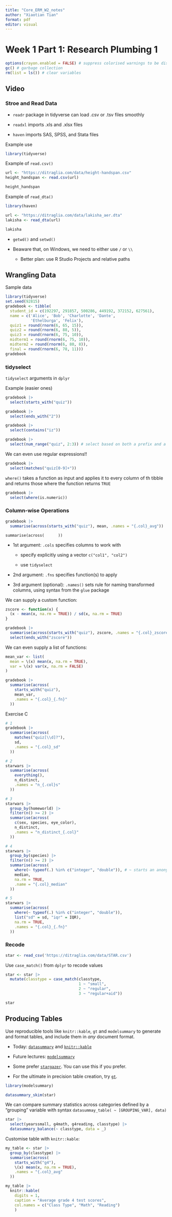 ```yaml
---
title: "Core_ERM_W2_notes"
author: "Xiaotian Tian"
format: pdf
editor: visual
---
```


# Week 1 Part 1: Research Plumbing 1

```r
options(crayon.enabled = FALSE) # suppress colorised warnings to be displayed correctly
gc() # garbage collection
rm(list = ls()) # clear variables
```

## Video

### Stroe and Read Data

-   `readr` package in tidyverse can load .csv or .tsv files smoothly

-   `readxl` imports .xls and .xlsx files

-   `haven` imports SAS, SPSS, and Stata files

Example use

```r
library(tidyverse)
```

Example of `read.csv()`

```r
url <- "https://ditraglia.com/data/height-handspan.csv"
height_handspan <- read.csv(url)

height_handspan
```

Example of `read_dta()`

```r
library(haven)
```

```r
url <- "https://ditraglia.com/data/lakisha_aer.dta"
lakisha <- read_dta(url)

lakisha
```

-   `getwd()` and `setwd()`

-   Beaware that, on Windows, we need to either use `/` or `\\`

    -   Better plan: use R Studio Projects and relative paths

## Wrangling Data

Sample data

```r
library(tidyverse)
set.seed(92815)
gradebook <- tibble(
  student_id = c(192297, 291857, 500286, 449192, 372152, 627561), 
  name = c('Alice', 'Bob', 'Charlotte', 'Dante', 
           'Ethelburga', 'Felix'),
  quiz1 = round(rnorm(6, 65, 15)),
  quiz2 = round(rnorm(6, 88, 5)),
  quiz3 = round(rnorm(6, 75, 10)),
  midterm1 = round(rnorm(6, 75, 10)),
  midterm2 = round(rnorm(6, 80, 8)), 
  final = round(rnorm(6, 78, 11)))
gradebook
```

### tidyselect

`tidyselect` arguments in `dplyr`

Example (easier ones)

```r
gradebook |>
  select(starts_with("quiz"))
```

```r
gradebook |>
  select(ends_with("2"))
```

```r
gradebook |>
  select(contains("iz"))
```

```r
gradebook |>
  select(num_range("quiz", 2:3)) # select based on both a prefix and a numeric range
```

We can even use regular expressions!!

```r
gradebook |>
  select(matches("quiz[0-9]+"))
```

`where()` takes a function as input and applies it to every column of th tibble and returns those where the function returns `TRUE`

```r
gradebook |>
  select(where(is.numeric))
```

### Column-wise Operations

```r
gradebook |>
  summarise(across(starts_with("quiz"), mean, .names = "{.col}_avg"))
```

`summarise(across(      ))`

-   1st argument: `.cols` specifies columns to work with

    -   specify explicitly using a vector `c("col1", "col2")`

    -   use `tidyselect`

-   2nd argument: `.fns` specifies function(s) to apply

-   3rd argument (optional): `.names()` sets rule for naming transformed columns, using syntax from the `glue` package

We can supply a custom function:

```r
zscore <- function(x) {
  (x - mean(x, na.rm = TRUE)) / sd(x, na.rm = TRUE)
}

gradebook |>
  summarise(across(starts_with("quiz"), zscore, .names = "{.col}_zscore")) |>
  select(ends_with("zscore"))
```

We can even supply a list of functions:

```r
mean_var <- list(
  mean = \(x) mean(x, na.rm = TRUE),
  var = \(x) var(x, na.rm = FALSE)
)

gradebook |>
  summarise(across(
    starts_with("quiz"),
    mean_var,
    .names = "{.col}_{.fn}"
  ))
```

Exercise C

```r
# 1
gradebook |>
  summarise(across(
    matches("quiz[\\d]?"),
    sd,
    .names = "{.col}_sd"
  ))
```

```r
# 2
starwars |>
  summarise(across(
    everything(),
    n_distinct,
    .names = "n_{.col}s"
  ))
```

```r
# 3
starwars |>
  group_by(homeworld) |>
  filter(n() >= 2) |>
  summarise(across(
    c(sex, species, eye_color),
    n_distinct,
    .names = "n_distinct_{.col}"
  ))
```

```r
# 4
starwars |>
  group_by(species) |>
  filter(n() >= 2) |>
  summarise(across(
    where(~ typeof(.) %in% c("integer", "double")), # ~ starts an anonymous function (like lambda in python) and . refers to the column being tested
    median,
    na.rm = TRUE,
    .name = "{.col}_median"
  ))
```

```r
# 5
starwars |>
  summarise(across(
    where(~ typeof(.) %in% c("integer", "double")),
    list("sd" = sd, "iqr" = IQR),
    na.rm = TRUE,
    .names = "{.col}_{.fn}"
  ))
```

### Recode

```r
star <- read_csv('https://ditraglia.com/data/STAR.csv')
```

Use `case_match()` from `dplyr` to recode values

```r
star <- star |>
  mutate(classtype = case_match(classtype,
                                1 ~ "small",
                                2 ~ "regular",
                                3 ~ "regular+aid"))
```

```r
star
```

## Producing Tables

Use reproducible tools like `knitr::kable`, `gt` and `modelsummary` to generate and format tables, and include them in *any* document format.

-   Today: [`datasummary`](https://vincentarelbundock.github.io/modelsummary/articles/datasummary.html) and [`knitr::kable`](https://bookdown.org/yihui/rmarkdown-cookbook/kable.html)

-   Future lectures: [`modelsummary`](https://vincentarelbundock.github.io/modelsummary/articles/modelsummary.html)

-   Some prefer [`stargazer`](https://cran.r-project.org/web/packages/stargazer/vignettes/stargazer.pdf). You can use this if you prefer.

-   For the ultimate in precision table creation, try [`gt`](https://gt.rstudio.com/).

```r
library(modelsummary)
```

```r
datasummary_skim(star)
```

We can compare summary statistics across categories defined by a "grouping" variable with syntax `datasummay_table( ~ [GROUPING_VAR], data)`

```r
star |>
  select(yearssmall, g4math, g4reading, classtype) |>
  datasummary_balance(~ classtype, data = _)
```

Customise table with `knitr::kable`:

```r
my_table <- star |>
  group_by(classtype) |>
  summarise(across(
    starts_with("g4"),
    \(x) mean(x, na.rm = TRUE),
    .names = "{.col}_avg"
  ))

my_table |>
  knitr::kable(
    digits = 1,
    caption = "Average grade 4 test scores",
    col.names = c("Class Type", "Math", "Reading")
    )
```
